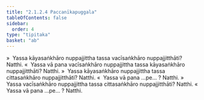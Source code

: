 ```yaml
---
title: "2.1.2.4 Paccanīkapuggala"
tableOfContents: false
sidebar:
  order: 4
type: "tipitaka"
basket: "ab"
---
```



<DynamicBreadcrumb />

<Division number="34">

<Paragraph number="189">
»  Yassa kāyasaṅkhāro nuppajjittha tassa vacīsaṅkhāro nuppajjitthāti? Natthi.
</Paragraph>

<Paragraph number="190">
«  Yassa vā pana vacīsaṅkhāro nuppajjittha tassa kāyasaṅkhāro nuppajjitthāti? Natthi.
</Paragraph>

<Paragraph number="191">
»  Yassa kāyasaṅkhāro nuppajjittha tassa cittasaṅkhāro nuppajjitthāti? Natthi.
</Paragraph>

<Paragraph number="192">
«  Yassa vā pana …pe… ? Natthi.
</Paragraph>

</Division>
<Division number="35">

<Paragraph number="193">
»  Yassa vacīsaṅkhāro nuppajjittha tassa cittasaṅkhāro nuppajjitthāti? Natthi.
</Paragraph>

<Paragraph number="194">
«  Yassa vā pana …pe… ? Natthi.
</Paragraph>
</Division>